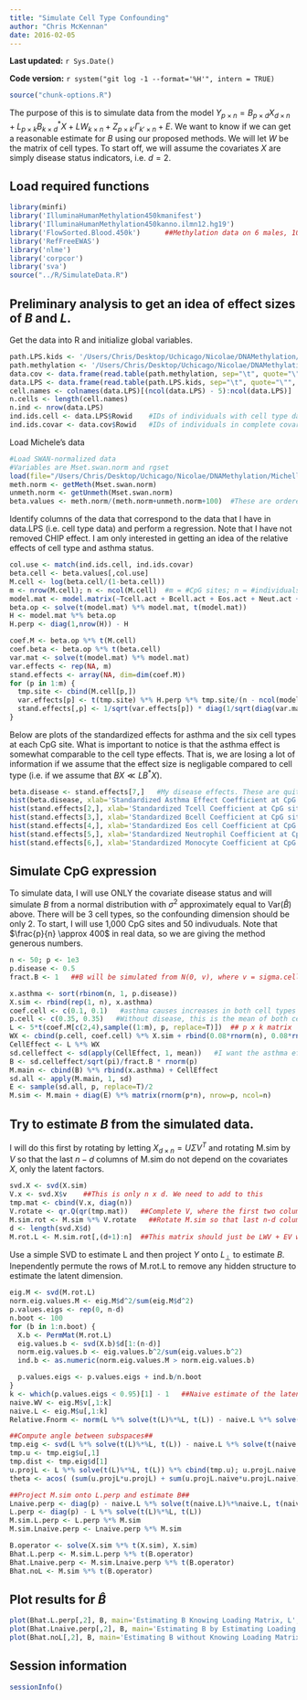 ```yaml
---
title: "Simulate Cell Type Confounding"
author: "Chris McKennan"
date: 2016-02-05
---
```


**Last updated:** `r Sys.Date()`

**Code version:** `r system("git log -1 --format='%H'", intern = TRUE)`

```r
source("chunk-options.R")
```

The purpose of this is to simulate data from the model $Y_{p \times n} = B_{p \times d}X_{d \times n} + L_{p \times k}B_{k \times d}^*X + LW_{k \times n} + Z_{p \times k'}\Gamma_{k' \times n} + E$. We want to know if we can get a reasonable estimate for $B$ using our proposed methods. We will let $W$ be the matrix of cell types. To start off, we will assume the covariates $X$ are simply disease status indicators, i.e. $d = 2$. 

## Load required functions

```r
library(minfi)
library('IlluminaHumanMethylation450kmanifest')
library('IlluminaHumanMethylation450kanno.ilmn12.hg19')
library('FlowSorted.Blood.450k')      ##Methylation data on 6 males, 10 cell types; RGset object
library('RefFreeEWAS')
library('nlme')
library('corpcor')
library('sva')
source("../R/SimulateData.R")
```


## Preliminary analysis to get an idea of effect sizes of $B$ and $L$.

Get the data into R and initialize global variables.

```r
path.LPS.kids <- '/Users/Chris/Desktop/Uchicago/Nicolae/DNAMethylation/MichellesData/HTkids_cellprop/HTkids_LPS_covar_ImpAct_10115.txt'
path.methylation <- '/Users/Chris/Desktop/Uchicago/Nicolae/DNAMethylation/MichellesData/Hutterite_Methylation_data/Meth_covar_allsamp_impcells_10115.txt'
data.cov <- data.frame(read.table(path.methylation, sep="\t", quote="\"", dec=".", header=T, check.names=F))
data.LPS <- data.frame(read.table(path.LPS.kids, sep="\t", quote="\"", dec=".", header=T, check.names=F))
cell.names <- colnames(data.LPS)[(ncol(data.LPS) - 5):ncol(data.LPS)]
n.cells <- length(cell.names)
n.ind <- nrow(data.LPS)
ind.ids.cell <- data.LPS$Rowid    #IDs of individuals with cell type data
ind.ids.covar <- data.cov$Rowid   #IDs of individuals in complete covariate file
```

Load Michele's data

```r
#Load SWAN-normalized data
#Variables are Mset.swan.norm and rgset
load(file="/Users/Chris/Desktop/Uchicago/Nicolae/DNAMethylation/MichellesData/MyWork/SavedObjects/Rfile.RData")
meth.norm <- getMeth(Mset.swan.norm)
unmeth.norm <- getUnmeth(Mset.swan.norm)
beta.values <- meth.norm/(meth.norm+unmeth.norm+100)  #These are ordered by row in data.cov
```

Identify columns of the data that correspond to the data that I have in data.LPS (i.e. cell type data) and perform a regression. Note that I have not removed CHIP effect. I am only interested in getting an idea of the relative effects of cell type and asthma status.

```r
col.use <- match(ind.ids.cell, ind.ids.covar)
beta.cell <- beta.values[,col.use]
M.cell <- log(beta.cell/(1-beta.cell))
m <- nrow(M.cell); n <- ncol(M.cell)  #m = #CpG sites; n = #individuals
model.mat <- model.matrix(~Tcell.act + Bcell.act + Eos.act + Neut.act + Mono.act + asthma, data=data.LPS)
beta.op <- solve(t(model.mat) %*% model.mat, t(model.mat))
H <- model.mat %*% beta.op
H.perp <- diag(1,nrow(H)) - H

coef.M <- beta.op %*% t(M.cell)
coef.beta <- beta.op %*% t(beta.cell)
var.mat <- solve(t(model.mat) %*% model.mat)
var.effects <- rep(NA, m)
stand.effects <- array(NA, dim=dim(coef.M))
for (p in 1:m) {
  tmp.site <- cbind(M.cell[p,])
  var.effects[p] <- t(tmp.site) %*% H.perp %*% tmp.site/(n - ncol(model.mat))
  stand.effects[,p] <- 1/sqrt(var.effects[p]) * diag(1/sqrt(diag(var.mat))) %*% cbind(coef.M[,p])
}
```

Below are plots of the standardized effects for asthma and the six cell types at each CpG site. What is important to notice is that the asthma effect is somewhat comparable to the cell type effects. That is, we are losing a lot of information if we assume that the effect size is negligable compared to cell type (i.e. if we assume that $BX \ll LB^* X$).

```r
beta.disease <- stand.effects[7,]   #My disease effects. These are quite large in comparison to the cell effects
hist(beta.disease, xlab='Standardized Asthma Effect Coefficient at CpG site', main='M-values Regressed onto Asthma status and Cell type', breaks=90)
hist(stand.effects[2,], xlab='Standardized Tcell Coefficient at CpG site', main='M-values Regressed onto Asthma status and Cell type', breaks=90)
hist(stand.effects[3,], xlab='Standardized Bcell Coefficient at CpG site', main='M-values Regressed onto Asthma status and Cell type', breaks=90)
hist(stand.effects[4,], xlab='Standardized Eos cell Coefficient at CpG site', main='M-values Regressed onto Asthma status and Cell type', breaks=90)
hist(stand.effects[5,], xlab='Standardized Neutrophil Coefficient at CpG site', main='M-values Regressed onto Asthma status and Cell type', breaks=90)
hist(stand.effects[6,], xlab='Standardized Monocyte Coefficient at CpG site', main='M-values Regressed onto Asthma status and Cell type', breaks=90)
```


## Simulate CpG expression

To simulate data, I will use ONLY the covariate disease status and will simulate $B$ from a normal distribution with $\sigma^2$ approximately equal to $\text{Var}\left(\hat{B}\right)$ above. There will be 3 cell types, so the confounding dimension should be only 2. To start, I will use 1,000 CpG sites and 50 indivuduals. Note that $\frac{p}{n} \approx 400$ in real data, so we are giving the method generous numbers.

```r
n <- 50; p <- 1e3
p.disease <- 0.5
fract.B <- 1   ##B will be simulated from N(0, v), where v = sigma.celleffect/sqrt(pi)/fract.B. It controls the relative size of the methylation effect

x.asthma <- sort(rbinom(n, 1, p.disease))
X.sim <- rbind(rep(1, n), x.asthma)
coef.cell <- c(0.1, 0.1)   #asthma causes increases in both cell types (same for all genes)
p.cell <- c(0.35, 0.35)   #Without disease, this is the mean of both cell types
L <- 5*t(coef.M[c(2,4),sample((1:m), p, replace=T)])  ## p x k matrix
WX <- cbind(p.cell, coef.cell) %*% X.sim + rbind(0.08*rnorm(n), 0.08*rnorm(n))  ##W(X) ~ MN(B*X, I, I), a k x n matrix. This is the cell type for each individual, which is a function of the covariates (albeit a weak relationship)
CellEffect <- L %*% WX
sd.celleffect <- sd(apply(CellEffect, 1, mean))   #I want the asthma effect to be smaller than the average cell type effect
B <- sd.celleffect/sqrt(pi)/fract.B * rnorm(p)
M.main <- cbind(B) %*% rbind(x.asthma) + CellEffect
sd.all <- apply(M.main, 1, sd)
E <- sample(sd.all, p, replace=T)/2
M.sim <- M.main + diag(E) %*% matrix(rnorm(p*n), nrow=p, ncol=n)
```

## Try to estimate $B$ from the simulated data.
I will do this first by rotating by letting $X_{d \times n} = U \Sigma V^T$ and rotating M.sim by $V$ so that the last $n - d$ columns of M.sim do not depend on the covariates $X$, only the latent factors.

```r
svd.X <- svd(X.sim)
V.x <- svd.X$v    ##This is only n x d. We need to add to this
tmp.mat <- cbind(V.x, diag(n))
V.rotate <- qr.Q(qr(tmp.mat))   ##Complete V, where the first two columns are V.x
M.sim.rot <- M.sim %*% V.rotate   ##Rotate M.sim so that last n-d columns don't depend on X
d <- length(svd.X$d)
M.rot.L <- M.sim.rot[,(d+1):n]  ##This matrix should just be LWV + EV with nothing that depends on X
```

Use a simple SVD to estimate L and then project $Y$ onto $L_{\perp}$ to estimate $B$. Inependently permute the rows of M.rot.L to remove any hidden structure to estimate the latent dimension.
```r
eig.M <- svd(M.rot.L)
norm.eig.values.M <- eig.M$d^2/sum(eig.M$d^2)
p.values.eigs <- rep(0, n-d)
n.boot <- 100
for (b in 1:n.boot) {
  X.b <- PermMat(M.rot.L)
  eig.values.b <- svd(X.b)$d[1:(n-d)]
  norm.eig.values.b <- eig.values.b^2/sum(eig.values.b^2)
  ind.b <- as.numeric(norm.eig.values.M > norm.eig.values.b)

  p.values.eigs <- p.values.eigs + ind.b/n.boot
}
k <- which(p.values.eigs < 0.95)[1] - 1   ##Naive estimate of the latent dimension
naive.WV <- eig.M$v[,1:k]
naive.L <- eig.M$u[,1:k]
Relative.Fnorm <- norm(L %*% solve(t(L)%*%L, t(L)) - naive.L %*% solve(t(naive.L)%*%naive.L, t(naive.L)), "F")/ncol(L)   #Relative Frobenius norm

##Compute angle between subspaces##
tmp.eig <- svd(L %*% solve(t(L)%*%L, t(L)) - naive.L %*% solve(t(naive.L)%*%naive.L, t(naive.L)), nu=1, nv=1)
tmp.u <- tmp.eig$u[,1]
tmp.dist <- tmp.eig$d[1]
u.projL <- L %*% solve(t(L)%*%L, t(L)) %*% cbind(tmp.u); u.projL.naive <- naive.L %*% solve(t(naive.L)%*%naive.L, t(naive.L)) %*% cbind(tmp.u)
theta <- acos( (sum(u.projL*u.projL) + sum(u.projL.naive*u.projL.naive) - tmp.dist^2)/(2 * sqrt(sum(u.projL*u.projL)) * sqrt(sum(u.projL.naive*u.projL.naive))) )   ##Maximum angle between the two subspaces

##Project M.sim onto L.perp and estimate B##
Lnaive.perp <- diag(p) - naive.L %*% solve(t(naive.L)%*%naive.L, t(naive.L))
L.perp <- diag(p) - L %*% solve(t(L)%*%L, t(L))
M.sim.L.perp <- L.perp %*% M.sim
M.sim.Lnaive.perp <- Lnaive.perp %*% M.sim

B.operator <- solve(X.sim %*% t(X.sim), X.sim)
Bhat.L.perp <- M.sim.L.perp %*% t(B.operator)
Bhat.Lnaive.perp <- M.sim.Lnaive.perp %*% t(B.operator)
Bhat.noL <- M.sim %*% t(B.operator)
```

## Plot results for $\hat{B}$

```r
plot(Bhat.L.perp[,2], B, main='Estimating B Knowing Loading Matrix, L', xlab='OLS Estimate for B after Projecting Y onto L.perp', ylab="True B")
plot(Bhat.Lnaive.perp[,2], B, main='Estimating B by Estimating Loading Matrix, L.hat', xlab='OLS Estimate for B after Projecting Y onto L.hat.perp', ylab="True B")  ##Note that this is identical to what Houseman does...
plot(Bhat.noL[,2], B, main='Estimating B without Knowing Loading Matrix', xlab='OLS Estimate for B', ylab="True B")

```

## Session information

```r
sessionInfo()
```

